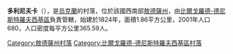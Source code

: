 {{coord|46|2|22|N|30|7|15|E|scale:30000|display=title}}

'''多利尼夫卡'''（{{lang-uk|Долинівка}}），是[[烏克蘭|烏克蘭]]的村落，位於該國西南部[[敖德薩州|敖德薩州]]，由[[比爾戈羅德-德尼斯特羅夫西基區|比爾戈羅德-德尼斯特羅夫西基區]]負責管轄，始建於1824年，面積1.86平方公里，2001年人口680，人口密度每平方公里365.59人。

{{DEFAULTSORT:Долинівка}}
[[Category:敖德薩州村落|Category:敖德薩州村落]]
[[Category:比爾戈羅德-德尼斯特羅夫西基區村落|Category:比爾戈羅德-德尼斯特羅夫西基區村落]]


{{Odessa-geo-stub}}
